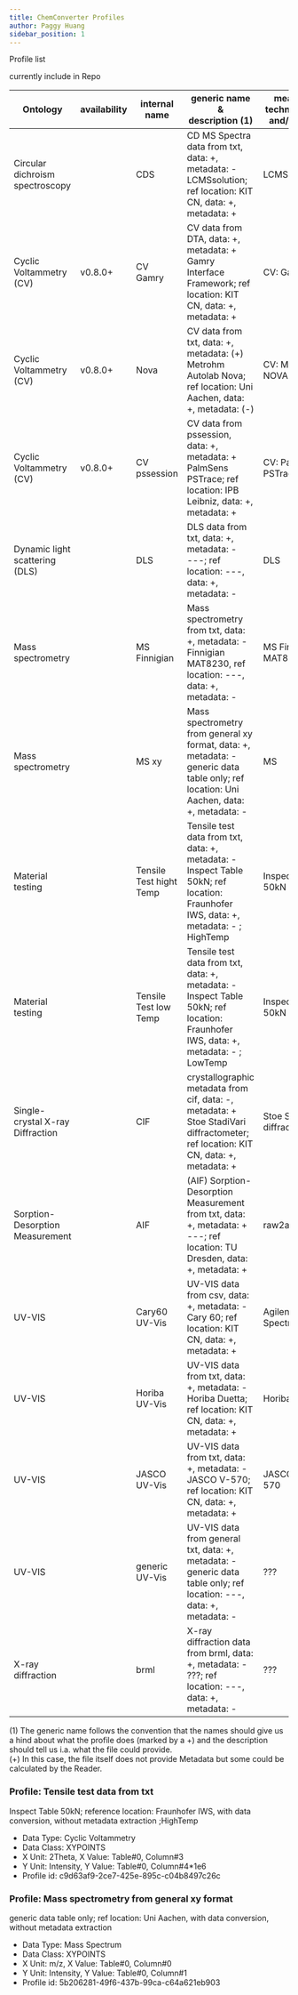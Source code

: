 ```yaml
---
title: ChemConverter Profiles
author: Paggy Huang
sidebar_position: 1
---
```




Profile list

currently include in Repo

| Ontology          | availability       | internal name                       | generic name & <br /> description (1)                                                  | measurement technique: device and/or software     | file format | download  |
| ----------------- | -----------------  | ----------------------------------- | ---------------------------------------------------------------------------------------| ------------------------------------------------- | ----------- | --------- |
| Circular dichroism spectroscopy|       | CDS                                 | CD MS Spectra data from txt, data: +, metadata: - <br /> LCMSsolution; ref location: KIT CN, data: +, metadata: +      | LCMS                 | *.txt       | Link |
| Cyclic Voltammetry (CV)  | v0.8.0+     | CV Gamry                            | CV data from DTA, data: +, metadata: +  <br /> Gamry Interface Framework; ref location: KIT CN, data: +, metadata: +   | CV: Gamry            | *.dta       | [Link](https://github.com/ComPlat/chemotion_saurus/blob/main/static/files/shared_ChemConverter_files/profiles/CVprofile_Gamry.json)       |
| Cyclic Voltammetry (CV)  | v0.8.0+     | Nova                                | CV data from txt, data: +, metadata: (+) <br /> Metrohm Autolab Nova; ref location: Uni Aachen, data: +, metadata: (-) | CV: Metrohm NOVA	    | *.csv      | [Link](https://github.com/ComPlat/chemotion_saurus/blob/main/static/files/shared_ChemConverter_files/profiles/CVprofile_Nova.json)       |
| Cyclic Voltammetry (CV)  | v0.8.0+     | CV pssession                        | CV data from pssession, data: +, metadata: + <br /> PalmSens PSTrace; ref location: IPB Leibniz, data: +, metadata: +  | CV: PalmSens PSTrace  | *.pssession | [Link](https://github.com/ComPlat/chemotion_saurus/blob/main/static/files/shared_ChemConverter_files/profiles/CVprofile_pssession.json)       |
| Dynamic light scattering (DLS) |       | DLS                                 | DLS data from txt, data: +, metadata: - <br /> ---; ref location: ---, data: +, metadata: -                                                      | DLS                | *.txt | Link |
| Mass spectrometry        |             | MS Finnigian                        | Mass spectrometry from txt, data: +, metadata: - <br /> Finnigian MAT8230, ref location: ---, data: +, metadata: -                               | MS Finnigian MAT8230              | *.txt | Link |
| Mass spectrometry        |             | MS xy                               | Mass spectrometry from general xy format, data: +, metadata: - <br /> generic data table only; ref location: Uni Aachen, data: +, metadata: -    | MS                 | *.xy  | Link |
| Material testing         |             | Tensile Test hight Temp             | Tensile test data from txt, data: +, metadata: - <br /> Inspect Table 50kN; ref location: Fraunhofer IWS, data: +, metadata: - ; <br /> HighTemp | Inspect Table 50kN | *.txt | Link |
| Material testing         |             | Tensile Test low Temp               | Tensile test data from txt, data: +, metadata: - <br /> Inspect Table 50kN; ref location: Fraunhofer IWS, data: +, metadata: - ; <br /> LowTemp  | Inspect Table 50kN | *.txt | Link |
| Single-crystal X-ray Diffraction|      | CIF                                 | crystallographic metadata from cif, data: -, metadata: + <br /> Stoe StadiVari diffractometer; ref location: KIT CN, data: +, metadata: +        | Stoe StadiVari diffractometer     | *.cif | Link |
| Sorption-Desorption Measurement |      | AIF                                 | (AIF) Sorption-Desorption Measurement from txt, data: +, metadata: + <br /> ---; ref location: TU Dresden, data: +, metadata: +                  | raw2aifv004        | *.txt | Link |
| UV-VIS                   |             | Cary60 UV-Vis                       | UV-VIS data from csv, data: +, metadata: - <br /> Cary 60; ref location: KIT CN, data: +, metadata: +                                            | Agilent Cary 60 Spectrophotometer | *.csv | Link |
| UV-VIS                   |             | Horiba UV-Vis                       | UV-VIS data from txt, data: +, metadata: - <br /> Horiba Duetta; ref location: KIT CN, data: +, metadata: +                                      | Horiba Duetta      | *.txt | Link |
| UV-VIS                   |             | JASCO UV-Vis                        | UV-VIS data from txt, data: +, metadata: - <br /> JASCO V-570; ref location: KIT CN, data: +, metadata: +                                        | JASCO Corp., V-570 | *.txt | Link |
| UV-VIS                   |             | generic UV-Vis                      | UV-VIS data from general txt, data: +, metadata: - <br /> generic data table only; ref location: ---, data: +, metadata: -                       | ???                | *.txt | Link |
| X-ray diffraction        |             | brml                                | X-ray diffraction data from brml, data: +, metadata: - <br /> ???; ref location: ---, data: +, metadata: -                                       | ???                | *.txt | Link |


(1) The generic name follows the convention that the names should give us a hind about what the profile does (marked by a +) and the description should tell us i.a. what the file could provide. <br />
(+) In this case, the file itself does not provide Metadata but some could be calculated by the Reader.


### <a name="c9d63af9"></a> Profile: Tensile test data from txt

Inspect Table 50kN; reference location: Fraunhofer IWS, with data conversion, without metadata extraction ;HighTemp
* Data Type: Cyclic Voltammetry
* Data Class: XYPOINTS
* X Unit: 2Theta, X Value: Table#0, Column#3
* Y Unit: Intensity, Y Value: Table#0, Column#4*1e6
* Profile id: c9d63af9-2ce7-425e-895c-c04b8497c26c


### <a name="5b206281"></a> Profile: Mass spectrometry from general xy format

generic data table only; ref location: Uni Aachen, with data conversion, without metadata extraction
* Data Type: Mass Spectrum
* Data Class: XYPOINTS
* X Unit: m/z, X Value: Table#0, Column#0
* Y Unit: Intensity, Y Value: Table#0, Column#1
* Profile id: 5b206281-49f6-437b-99ca-c64a621eb903
